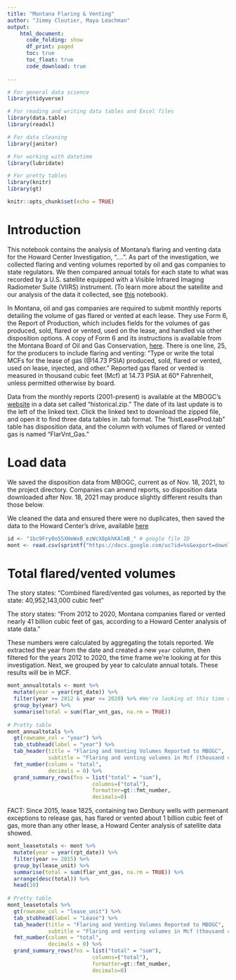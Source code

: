 ```yaml
---
title: "Montana Flaring & Venting"
author: "Jimmy Cloutier, Maya Leachman"
output:
    html_document:
      code_folding: show
      df_print: paged
      toc: true
      toc_float: true
      code_download: true
    
---
```


```r


# For general data science
library(tidyverse)

# For reading and writing data tables and Excel files
library(data.table)
library(readxl)

# For data cleaning
library(janitor)

# For working with datetime
library(lubridate)

# For pretty tables
library(knitr)
library(gt)

knitr::opts_chunk$set(echo = TRUE)

```

# Introduction 

This notebook contains the analysis of Montana's flaring and venting data for the Howard Center Investigation, "....". As part of the investigation, we collected flaring and venting volumes reported by oil and gas companies to state regulators. We then compared annual totals for each state to what was recorded by a U.S. satellite equipped with a Visible Infrared Imaging Radiometer Suite (VIIRS) instrument. (To learn more about the satellite and our analysis of the data it collected, see [this](....) notebook). 

In Montana, oil and gas companies are required to submit monthly reports detailing the volume of gas flared or vented at each lease. They use Form 6, the Report of Production, which includes fields for the volumes of gas produced, sold, flared or vented, used on the lease, and handled via other disposition options. A copy of Form 6 and its instructions is available from the Montana Board of Oil and Gas Conservation, [here](http://dnrc.mt.gov/divisions/board-of-oil-and-gas-conservation/docs/bogc-forms/form-06). There is one line, 25, for the producers to include flaring and venting: “Type or write the total MCFs for the lease of gas (@14.73 PSIA) produced, sold, flared or vented, used on lease, injected, and other.” Reported gas flared or vented is measured in thousand cubic feet (Mcf) at 14.73 PSIA at 60° Fahrenheit, unless permitted otherwise by board.

Data from the monthly reports (2001-present) is available at the MBOGC’s [website](http://www.bogc.dnrc.mt.gov/PRODUCTION/) in a data set called “historical.zip.” The date of its last update is to the left of the linked text. Click the linked text to download the zipped file, and open it to find three data tables in .tab format. The “histLeaseProd.tab” table has disposition data, and the column with volumes of flared or vented gas is named “FlarVnt_Gas.”    


# Load data

We saved the disposition data from MBOGC, current as of Nov. 18, 2021, to the project directory. Companies can amend reports, so disposition data downloaded after Nov. 18, 2021 may produce slightly different results than those below.

We cleaned the data and ensured there were no duplicates, then saved the data to the Howard Center's drive, available [here](https://drive.google.com/file/d/1bc9Fry0o5SXHeWxB_ezWcX8pkhKAlmB_/view?usp=sharing)


```r

id <- "1bc9Fry0o5SXHeWxB_ezWcX8pkhKAlmB_" # google file ID
mont <- read.csv(sprintf("https://docs.google.com/uc?id=%s&export=download", id))


```


# Total flared/vented volumes

The story states: "Combined flared/vented gas volumes, as reported by the state: 40,952,143,000 cubic feet"

The story states: "From 2012 to 2020, Montana companies flared or vented nearly 41 billion cubic feet of gas, according to a Howard Center analysis of state data."

These numbers were calculated by aggregating the totals reported. We extracted the year from the date and created a new `year` column, then filtered for the years 2012 to 2020, the time frame we're looking at for this investigation. Next, we grouped by year to calculate annual totals. These results will be in MCF.

```r


mont_annualtotals <- mont %>%
  mutate(year = year(rpt_date)) %>%
  filter(year >= 2012 & year <= 2020) %>% #We're looking at this time range because this matches the period of time we're looking at for the satellite data that we'll be comparing this to.
  group_by(year) %>%
  summarise(total = sum(flar_vnt_gas, na.rm = TRUE))
  
# Pretty table
mont_annualtotals %>%
  gt(rowname_col = "year") %>%
  tab_stubhead(label = "year") %>%
  tab_header(title = "Flaring and Venting Volumes Reported to MBOGC",
             subtitle = "Flaring and venting volumes in Mcf (thousand cubic feet)") %>%
  fmt_number(column = "total",
             decimals = 0) %>%
  grand_summary_rows(fns = list("total" = "sum"), 
                           columns=("total"), 
                           formatter=gt::fmt_number, 
                           decimals=0)


```

FACT: Since 2015, lease 1825, containing two Denbury wells with permenant exceptions to release gas, has flared or vented about 1 billion cubic feet of gas, more than any other lease, a Howard Center analysis of satellite data showed.

```r

mont_leasetotals <- mont %>%
  mutate(year = year(rpt_date)) %>%
  filter(year >= 2015) %>% 
  group_by(lease_unit) %>%
  summarise(total = sum(flar_vnt_gas, na.rm = TRUE)) %>%
  arrange(desc(total)) %>%
  head(10)
  
# Pretty table
mont_leasetotals %>%
  gt(rowname_col = "lease_unit") %>%
  tab_stubhead(label = "Lease") %>%
  tab_header(title = "Flaring and Venting Volumes Reported to MBOGC",
             subtitle = "Flaring and venting volumes in Mcf (thousand cubic feet)") %>%
  fmt_number(column = "total",
             decimals = 0) %>%
  grand_summary_rows(fns = list("total" = "sum"), 
                           columns=("total"), 
                           formatter=gt::fmt_number, 
                           decimals=0)

```





